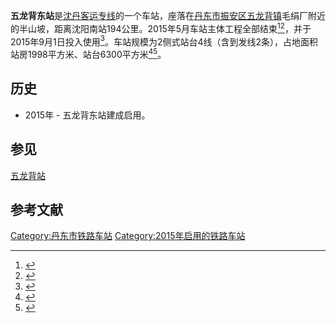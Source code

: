 {{Infobox China railway station 
|车站名称 = 五龙背东站
|图片 =
|图片介紹 = 
|车站名称拼音 = Wulongbei Dong
|code = 63605
|电报码 = WMT
|拼音码 = WLD
|车站位置 = [[遼寧省|遼寧省]][[丹东市|丹东市]][[振安区|振安区]][[五龙背镇|五龙背镇]]五龙背村
|坐标 = {{coord|40|15|48.16|N|124|16|54.39|E|display=inline,title}}
|线路 = [[沈丹客运专线|沈丹客运专线]]
|车站等级 =
|使用状态= 使用中
|开通运营=2015年9月1日
|股道数目 =4
|正线= 2
|到发线= 2
|月台数目 = 2
}}

'''五龙背东站'''是[[沈丹客运专线|沈丹客运专线]]的一个车站，座落在[[丹东市|丹东市]][[振安区|振安区]][[五龙背镇|五龙背镇]]毛绢厂附近的半山坡，距离沈阳南站194公里。2015年5月车站主体工程全部结束<ref>{{cite news|url=http://ddnews.nen.com.cn/system/2015/05/12/017541198.shtml|title=丹东记者探访“森林旅游铁路”|publisher=东北新闻网|accessdate=2015-07-06|archive-date=2015-07-06|archive-url=https://web.archive.org/web/20150706205150/http://ddnews.nen.com.cn/system/2015/05/12/017541198.shtml|dead-url=no}}</ref><ref>{{cite news|url=http://www.dandong.gov.cn/a/jinridandong/2015/0512/22113.html|title=沈丹客专建设工程现场 高铁梦想 渐成现实|publisher=丹东市政府网站}}{{Dead link|date=2019年5月 |bot=InternetArchiveBot |fix-attempted=yes }}</ref>，并于2015年9月1日投入使用<ref>{{cite news|url=http://news.xinhuanet.com/fortune/2015-09/01/c_1116438573.htm|title=一条不同意义的高铁——写在沈丹高铁通车之际|publisher=新华网|accessdate=2016-04-17|archive-date=2015-09-04|archive-url=https://web.archive.org/web/20150904012548/http://news.xinhuanet.com/fortune/2015-09/01/c_1116438573.htm|dead-url=no}}</ref>。车站规模为2侧式站台4线（含到发线2条），占地面积站房1998平方米、站台6300平方米<ref>{{cite web|url=http://www.rebcenter.com/bidInfo/content.action?id=1109|title=新建沈阳至丹东铁路客运专线站房及相关工程施工总价承包招标资格预审公告（代招标公告）|publisher=铁路建设工程网|deadurl=yes|archiveurl=https://archive.is/20150706113319/http://www.rebcenter.com/bidInfo/content.action?id=1109|archivedate=2015-07-06|accessdate=2015-07-06}}</ref><ref>{{cite web|url=http://www.rebcenter.com/showPdf.action?id=549|title=关于新建沈阳至丹东铁路客运专线初步设计的批复|publisher=铁路建设工程网|deadurl=yes|archiveurl=https://web.archive.org/web/20150518083606/http://www.rebcenter.com/showPdf.action?id=549|archivedate=2015-05-18|accessdate=2015-07-06}}</ref>。

==历史==
{{Expand section}}
*2015年 - 五龙背东站建成启用。

==参见==
[[五龙背站|五龙背站]]


{{start rail box|[[中国铁路|中国铁路]]}}
{{s-inop|[[凤城东站|凤城东站]]}}
{{s-line|[[沈丹客运专线|沈丹客运专线]]}}
{{s-inop|[[丹东站|丹东站]]}}
{{end box}}

==参考文献==
{{Reflist}}

{{沈丹客运专线}}

[[Category:丹东市铁路车站|Category:丹东市铁路车站]]
[[Category:2015年启用的铁路车站|Category:2015年启用的铁路车站]]